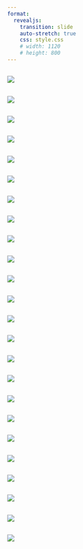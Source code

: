 ```yaml
---
format:
  revealjs:
    transition: slide
    auto-stretch: true
    css: style.css
    # width: 1120
    # height: 800
---
```

## 

![](0_Title.jpg)

##

![](0_Title1.jpg)

## 

![](1.jpg)

##

![](2.jpg)

##

![](3.jpg)

##

![](4.jpg)

##

![](5.jpg)

##

![](6.jpg)

##

![](7a.jpg)

##

![](7b.jpg)

##

![](8.jpg)

##

![](9.jpg)

##

![](10.jpg)

##

![](11.jpg)

##

![](12.jpg)

##

![](13.jpg)

##

![](14.jpg)

##

![](15.jpg)

##

![](16.jpg)

##

![](17.jpg)

##

![](18.jpg)

##

![](19.jpg)

##

![](20.jpg)

##

![](21.jpg)
